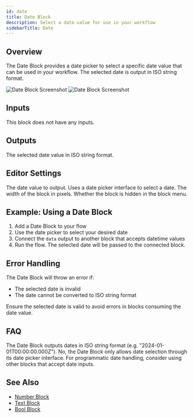 ```yaml
---
id: date
title: Date Block
description: Select a date value for use in your workflow
sidebarTitle: Date
---
```


## Overview

The Date Block provides a date picker to select a specific date value that can be used in your workflow. The selected date is output in ISO string format.

<Frame>
  <img src="/block-reference/assets/date_light.png" alt="Date Block Screenshot" className="block dark:hidden" />
  <img src="/block-reference/assets/date_dark.png" alt="Date Block Screenshot" className="hidden dark:block" />
</Frame>

## Inputs

This block does not have any inputs.

## Outputs

<ResponseField name="data" type="datetime">
  The selected date value in ISO string format.
</ResponseField>

## Editor Settings

<ParamField path="Date" type="datePicker">
  The date value to output. Uses a date picker interface to select a date.
</ParamField>

<ParamField path="Width" type="number" default={300}>
  The width of the block in pixels.
</ParamField>

<ParamField path="Hidden" type="boolean" default={true}>
  Whether the block is hidden in the block menu.
</ParamField>

## Example: Using a Date Block

1. Add a Date Block to your flow
2. Use the date picker to select your desired date
3. Connect the `data` output to another block that accepts datetime values
4. Run the flow. The selected date will be passed to the connected block.

## Error Handling

The Date Block will throw an error if:

- The selected date is invalid
- The date cannot be converted to ISO string format

<Warning>
  Ensure the selected date is valid to avoid errors in blocks consuming the date value.
</Warning>

## FAQ

<AccordionGroup>
  <Accordion title="What format is the date output in?">
    The Date Block outputs dates in ISO string format (e.g. "2024-01-01T00:00:00.000Z").
  </Accordion>

  <Accordion title="Can I input dates programmatically?">
    No, the Date Block only allows date selection through its date picker interface. For programmatic date handling, consider using other blocks that accept date inputs.
  </Accordion>
</AccordionGroup>

## See Also

- [Number Block](/block-reference/data/number)
- [Text Block](/block-reference/data/text)
- [Bool Block](/block-reference/data/bool)
